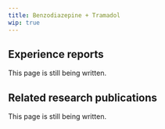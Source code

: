 ---
title: Benzodiazepine + Tramadol
wip: true
---

## Experience reports

This page is still being written.

## Related research publications

This page is still being written.

